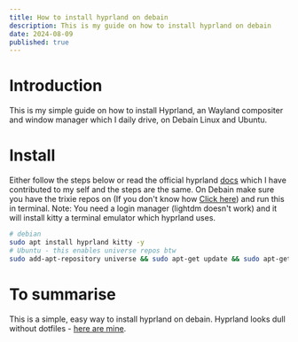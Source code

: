```yaml
---
title: How to install hyprland on debain
description: This is my guide on how to install hyprland on debain
date: 2024-08-09
published: true
---
```

# Introduction 
This is my simple guide on how to install Hyprland, an Wayland compositer and window manager which I daily drive, on Debain Linux and Ubuntu.

# Install 
Either follow the steps below or read the official hyprland [docs](https://wiki.hyprland.org/Getting-Started/Installation/) which I have contributed to my self and the steps are the same.
On Debain make sure you have the trixie repos on (If you don't know how [Click here](Https://techblog.benjyross.xyz/blog/debian-trixie-upgrade-guide)) and run this in terminal. Note: You need a login manager (lightdm doesn't work) and it will install kitty a terminal emulator which hyprland uses.
```bash
# debian
sudo apt install hyprland kitty -y
# Ubuntu - this enables universe repos btw
sudo add-apt-repository universe && sudo apt-get update && sudo apt-get install -y hyprland
```
# To summarise 
This is a simple, easy way to install hyprland on debain. Hyprland looks dull without dotfiles - [here are mine](Https://GitHub.com/brrock/dotfiles).